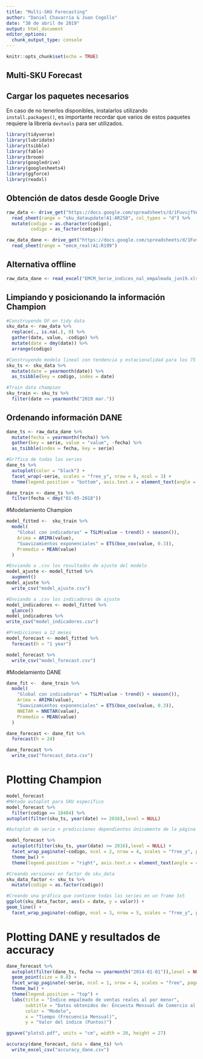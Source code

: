 ---
title: "Multi-SKU Forecasting"
author: "Daniel Chavarría & Juan Cogollo"
date: "30 de abril de 2019"
output: html_document
editor_options: 
  chunk_output_type: console
---

```{r setup, include=FALSE}
knitr::opts_chunk$set(echo = TRUE)
```

## Multi-SKU Forecast

## Cargar los paquetes necesarios

En caso de no tenerlos disponibles, instalarlos utilizando `install.packages()`, es importante recordar que varios de estos paquetes requiere la librería `devtools` para ser utilizados.

```{r, warning = FALSE, results = 'hide', message = FALSE}
library(tidyverse)
library(lubridate)
library(tsibble)
library(fable)
library(broom)
library(googledrive)
library(googlesheets4)
library(ggforce)
library(readxl)
```

## Obtención de datos desde Google Drive

```{r}
raw_data <- drive_get("https://docs.google.com/spreadsheets/d/1FuvujfVA67WrZb7mTxvMYCRv2rrNwBhltr7IzBIvITk/edit#gid=773188988") %>% 
  read_sheet(range = "sku_dataupdate!A1:AR250", col_types = "d") %>%
  mutate(codigo = as.character(codigo),
         codigo = as_factor(codigo))

raw_data_dane <- drive_get("https://docs.google.com/spreadsheets/d/1FuvujfVA67WrZb7mTxvMYCRv2rrNwBhltr7IzBIvITk/edit#gid=773188988") %>% 
  read_sheet(range = "emcm_real!A1:R199")
```

## Alternativa offline

```{r}
raw_data_dane <- read_excel("EMCM_Serie_indices_nal_empalmada_jun19.xls", range = "1.2!C7:T205")
```



## Limpiando y posicionando la información Champion

```{r}
#Construyendo DF en tidy data
sku_data <- raw_data %>% 
  replace(., is.na(.), 0) %>% 
  gather(date, value, -codigo) %>%
  mutate(date = dmy(date)) %>% 
  arrange(codigo)

#Construyendo modelo lineal con tendencia y estacionalidad para los 75 SKU seleccionados
sku_ts <- sku_data %>%
  mutate(date = yearmonth(date)) %>% 
  as_tsibble(key = codigo, index = date)

#Train data champion
sku_train <- sku_ts %>% 
  filter(date <= yearmonth("2019 mar."))
```

## Ordenando información DANE

```{r}
dane_ts <- raw_data_dane %>% 
  mutate(fecha = yearmonth(fecha)) %>% 
  gather(key = serie, value = "value", -fecha) %>% 
  as_tsibble(index = fecha, key = serie)

#Gr?fica de todas las series
dane_ts %>% 
  autoplot(color = "black") +
  facet_wrap(~serie, scales = "free_y", nrow = 6, ncol = 3) +
  theme(legend.position = "bottom", axis.text.x = element_text(angle = 45, hjust = 0.8))

dane_train <- dane_ts %>% 
  filter(fecha < dmy("01-05-2018"))
```

#Modelamiento Champion

```{r}
model_fitted <-  sku_train %>%  
  model(
    "Global con indicadoras" = TSLM(value ~ trend() + season()),
    Arima = ARIMA(value),
    "Suavizamientos exponenciales" = ETS(box_cox(value, 0.3)),
    Promedio = MEAN(value)
  )

#Enviando a .csv los resultados de ajuste del modelo
model_ajuste <- model_fitted %>% 
  augment()
model_ajuste %>% 
  write_csv("model_ajuste.csv")

#Enviando a .csv los indicadores de ajuste
model_indicadores <- model_fitted %>% 
  glance()
model_indicadores %>% 
write_csv("model_indicadores.csv")

#Predicciones a 12 meses
model_forecast <- model_fitted %>% 
  forecast(h = "1 year")

model_forecast %>% 
  write_csv("model_forecast.csv")
```

#Modelamiento DANE

```{r}
dane_fit <-  dane_train %>%  
  model(
    "Global con indicadoras" = TSLM(value ~ trend() + season()),
    Arima = ARIMA(value),
    "Suavizamientos exponenciales" = ETS(box_cox(value, 0.3)),
    NNETAR = NNETAR(value),
    Promedio = MEAN(value)
  )

dane_forecast <- dane_fit %>% 
  forecast(h = 24)

dane_forecast %>% 
  write_csv("forecast_data.csv")
```

# Plotting Champion
```{r}
model_forecast
#Método autoplot para SKU específico
model_forecast %>% 
  filter(codigo == 18404) %>% 
autoplot(filter(sku_ts, year(date) >= 2016),level = NULL)

#Autoplot de serie + predicciones dependientes únicamente de la página

model_forecast %>% 
  autoplot(filter(sku_ts, year(date) >= 2016),level = NULL) +
  facet_wrap_paginate(~codigo, ncol = 2, nrow = 4, scales = "free_y", page = 3) +
  theme_bw() +
  theme(legend.position = "right", axis.text.x = element_text(angle = 45, hjust = 0.8)) 

#Creando versiones en factor de sku_data
sku_data_factor <- sku_ts %>% 
  mutate(codigo = as.factor(codigo))

#Creando una gráfica que contiene todas las series en un frame 3x5
ggplot(sku_data_factor, aes(x = date, y = valor)) +
geom_line() +
  facet_wrap_paginate(~codigo, ncol = 3, nrow = 5, scales = "free_y", page = 5)
```

# Plotting DANE y resultados de accuracy
```{r}
dane_forecast %>% 
  autoplot(filter(dane_ts, fecha >= yearmonth("2014-01-01")),level = NULL) +
  geom_point(size = 0.8) +
  facet_wrap_paginate(~serie, ncol = 1, nrow = 4, scales = "free", page = 5) +
  theme_bw() +
  theme(legend.position = "top") +
  labs(title = "Índice empalmado de ventas reales al por menor", 
       subtitle = "Datos obtenidos de: Encuesta Mensual de Comercio al por Menor (EMCM)", 
       color = "Modelo",
       x = "Tiempo (Frecuencia Mensual)",
       y = "Valor del índice (Puntos)")

ggsave("plots5.pdf", units = "cm", width = 20, height = 27)

accuracy(dane_forecast, data = dane_ts) %>% 
  write_excel_csv("accuracy_dane.csv")
```


